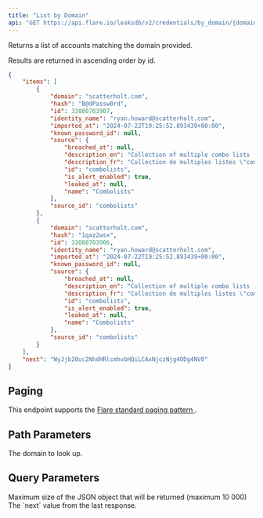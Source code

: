 ```yaml
---
title: "List by Domain"
api: "GET https://api.flare.io/leaksdb/v2/credentials/by_domain/{domain}"
---
```


Returns a list of accounts matching the domain provided.

Results are returned in ascending order by id.

<ResponseExample>

```json Response Example
{
    "items": [
        {
            "domain": "scatterholt.com",
            "hash": "B@dPassw0rd",
            "id": 33880703907,
            "identity_name": "ryan.howard@scatterholt.com",
            "imported_at": "2024-07-22T19:25:52.893439+00:00",
            "known_password_id": null,
            "source": {
                "breached_at": null,
                "description_en": "Collection of multiple combo lists (emails and passwords) exchanged on illicit networks.",
                "description_fr": "Collection de multiples listes \"combos\" (adresses courriel et mots de passe) \u00e9chang\u00e9es sur des r\u00e9seaux illicites.",
                "id": "combolists",
                "is_alert_enabled": true,
                "leaked_at": null,
                "name": "Combolists"
            },
            "source_id": "combolists"
        },
        {
            "domain": "scatterholt.com",
            "hash": "1qaz2wsx",
            "id": 33880703906,
            "identity_name": "ryan.howard@scatterholt.com",
            "imported_at": "2024-07-22T19:25:52.893439+00:00",
            "known_password_id": null,
            "source": {
                "breached_at": null,
                "description_en": "Collection of multiple combo lists (emails and passwords) exchanged on illicit networks.",
                "description_fr": "Collection de multiples listes \"combos\" (adresses courriel et mots de passe) \u00e9chang\u00e9es sur des r\u00e9seaux illicites.",
                "id": "combolists",
                "is_alert_enabled": true,
                "leaked_at": null,
                "name": "Combolists"
            },
            "source_id": "combolists"
        }
    ],
    "next": "WyJjb20uc2NhdHRlcmhvbHQiLCAxNjczNjg4ODg4NV0"
}
```

</ResponseExample>

## Paging

This endpoint supports the 
[Flare standard paging pattern <Icon icon="book" size={16} />](/concepts/paging).

## Path Parameters

<ParamField path="domain" type="string" required>
  The domain to look up.
</ParamField>

## Query Parameters

<ParamField query="size" type="number">
  Maximum size of the JSON object that will be returned (maximum 10 000) 
</ParamField>

<ParamField query="from" type="number">
  The `next` value from the last response.
</ParamField>

